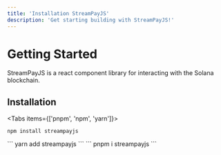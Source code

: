 ```yaml
---
title: 'Installation StreamPayJS'
description: 'Get starting building with StreamPayJS!'
---
```



# Getting Started 

StreamPayJS is a react component library for interacting with the Solana blockchain.

## Installation

<Tabs items={['pnpm', 'npm', 'yarn']}>
  <Tab>
  ```
  npm install streampayjs
  ```
  </Tab>
  <Tab>
  ```
  yarn add streampayjs
  ```
  </Tab>
  <Tab>
  ```
  pnpm i streampayjs
  ```
  </Tab>
</Tabs>
